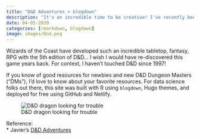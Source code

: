 ```yaml
---
title: "D&D Adventures + blogdown"
description: "It's an incredible time to be creative! I've recently been re-learning Dungeons & Dragons with a group of friends and having so much fun in the process."
date: 04-05-2020
categories: [rmarkdown, blogdown]
image: images/Dnd.png
---
```


Wizards of the Coast have developed such an incredible tabletop, fantasy, RPG with the 5th edition of D&D... I wish I would have re-discovered this game years back. For context, I haven't touched D&D since 1997!

If you know of good resources for newbies and new D&D Dungeon Masters ("DMs"), I'd love to know about your favorite resources. For data science folks out there, this site was built with R using `blogdown`, Hugo themes, and deployed for free using GitHub and Netlify.

![D&D dragon looking for trouble](./images/Dnd.png)

Reference: <br>
* Javier's [D&D Adventures](https://flamboyant-brahmagupta-3caca6.netlify.app/)